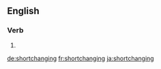 ==English==

===Verb===
{{head|en}}

# {{present participle of|shortchange}}

[[de:shortchanging]]
[[fr:shortchanging]]
[[ja:shortchanging]]
